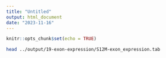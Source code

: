 ```yaml
---
title: "Untitled"
output: html_document
date: "2023-11-16"
---
```


```r
knitr::opts_chunk$set(echo = TRUE)
```

```bash
head ../output/19-exon-expression/S12M-exon_expression.tab
```

